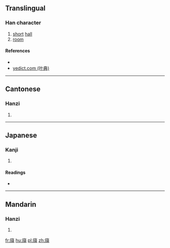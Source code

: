 ==Translingual==

===Han character===
{{Han char|rn=53|rad=广|as=11|sn=14|four=00286|canj=IPMC|ids=⿸广頃}}

# [[short]] [[hall]]
# [[room]]

====References====
* {{Han ref|kx=0349.210|dkj=09449|hdz=20899.100|uh=5ECE|ud=24270|bh=E1B8|bd=57784}}
* [http://yedict.com/htm/5E/5EBC.htm yedict.com (叶典)]

----

==Cantonese==

===Hanzi===
{{yue-hanzi|jyut=[[king2]]|y=king2|sim=庼}}

# {{defn|lang=yue|sort=广11}}

----

==Japanese==

===Kanji===
{{ja-kanji|grade=|rs=广11}}

# {{defn|lang=ja|sort=广11}}

====Readings====
* {{ja-readings|on=[[けい]] (kei), [[きょう]] (kyō), [[てい]] (tei)|kun=[[いへのかたはら]] (ihenokatahara)}}

----

==Mandarin==

===Hanzi===
{{cmn-hanzi|sim=庼|pin=[[qǐng]] ([[qing3]])|wg=ch'ing<sup>3</sup>}}

# {{defn|lang=cmn|sort=广11}}

[[fr:廎]]
[[hu:廎]]
[[pl:廎]]
[[zh:廎]]